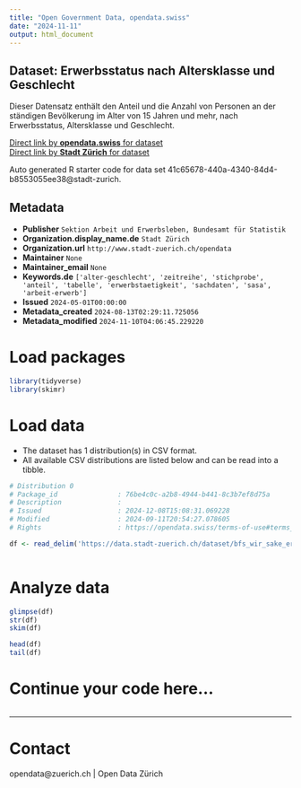 ```yaml
---
title: "Open Government Data, opendata.swiss"
date: "2024-11-11"
output: html_document
---
```


## Dataset: Erwerbsstatus nach Altersklasse und Geschlecht

Dieser Datensatz enthält den Anteil und die Anzahl von Personen an der ständigen Bevölkerung im Alter von 15 Jahren und mehr, nach Erwerbsstatus, Altersklasse und Geschlecht.


[Direct link by **opendata.swiss** for dataset](https://opendata.swiss/de/dataset/erwerbsstatus-nach-altersklasse-und-geschlecht1)<br>
[Direct link by **Stadt Zürich** for dataset](https://data.stadt-zuerich.ch/dataset/bfs_wir_sake_erwerbsstatus_ak_geschl_od5017)

Auto generated R starter code for data set 41c65678-440a-4340-84d4-b8553055ee38@stadt-zurich.

## Metadata

- **Publisher** `Sektion Arbeit und Erwerbsleben, Bundesamt für Statistik`
- **Organization.display_name.de** `Stadt Zürich`
- **Organization.url** `http://www.stadt-zuerich.ch/opendata`
- **Maintainer** `None`
- **Maintainer_email** `None`
- **Keywords.de** `['alter-geschlecht', 'zeitreihe', 'stichprobe', 'anteil', 'tabelle', 'erwerbstaetigkeit', 'sachdaten', 'sasa', 'arbeit-erwerb']`
- **Issued** `2024-05-01T00:00:00`
- **Metadata_created** `2024-08-13T02:29:11.725056`
- **Metadata_modified** `2024-11-10T04:06:45.229220`


# Load packages

```r

library(tidyverse)
library(skimr)

```

# Load data

-   The dataset has 1 distribution(s) in CSV format.
-   All available CSV distributions are listed below and can be read into a tibble.

```r

# Distribution 0
# Package_id               : 76be4c0c-a2b8-4944-b441-8c3b7ef8d75a
# Description              : 
# Issued                   : 2024-12-08T15:08:31.069228
# Modified                 : 2024-09-11T20:54:27.078605
# Rights                   : https://opendata.swiss/terms-of-use#terms_open

df <- read_delim('https://data.stadt-zuerich.ch/dataset/bfs_wir_sake_erwerbsstatus_ak_geschl_od5017/download/WIR501OD5017.csv')



```

# Analyze data

```r

glimpse(df)
str(df)
skim(df)

head(df)
tail(df)

```

# Continue your code here...

```r

```

------------------------------------------------------------------------

# Contact

opendata@zuerich.ch | Open Data Zürich
